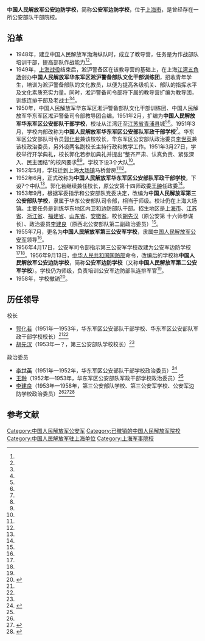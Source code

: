{{高校
|名称    =中国人民解放军公安边防学校
|外文名  =
|图像    =[[File:China_Emblem_PLA.svg|200px]]
|图像说明=
|校训    =
|建校    =1951年
|闭校    =1958年
|类型    =军事高校
|校长    =
|院长    =
|书记    =
|教师    =
|职工    =
|学生    =
|地址    ={{CHN}}[[上海市|上海市]]
|校园环境=
|面积    =
|代表色  =
|隶属    =
|邮编    =
|电话    =
|网站    =
|标志    =
|脚注    =
}}

'''中国人民解放军公安边防学校'''，简称'''公安军边防学校'''，位于[[上海市|上海市]]，是曾经存在一所公安部队干部院校。

==沿革==
*1948年，建立中国人民解放军渤海纵队时，成立了教导营，任务是为作战部队培训干部，提高部队作战能力<ref name=sht/><ref name=wujing/>。
*1949年，[[上海战役|上海战役]]结束后，淞沪警备区在该教导营的基础上，在上海[[江湾五角场|江湾五角场]]创办'''中国人民解放军华东军区淞沪警备部队文化干部训练团'''，招收青年学生，培训为淞沪警备部队的文化教员，以便为提高各级机关、部队的指挥水平及文化素质充实力量。同时，淞沪警备司令部将下属的教导营扩编为教导团，训练连排干部及老战士<ref name=sht/><ref name=wujing/>。
*1950年，中国人民解放军华东军区淞沪警备部队文化干部训练团、中国人民解放军华东军区淞沪警备司令部教导团合编。1951年2月，扩编为'''中国人民解放军华东军区公安部队干部学校'''，校址从江湾迁至[[江苏省|江苏省]][[青浦区|青浦县]]城<ref name=sht/><ref name=wujing/>。1951年3月，学校内部改称为'''中国人民解放军华东军区公安部队军政干部学校'''<ref name=wujing/>。华东军区公安部队司令员[[郭化若|郭化若]]兼该校校长，华东军区公安部队政治委员[[李世英|李世英]]兼该校政治委员，另外设两名副校长主持行政和教学工作。1951年3月27日，学校举行开学典礼，校长郭化若参加典礼并提出“整齐严肃、认真负责、紧张深入、民主团结”的校风要求<ref name=sht/><ref name=wujing/>。学校下设3个大队<ref name=sht/>。
*1952年5月，学校迁到上海[[大场镇_(上海市)|大场镇]]马桥营房<ref name=sht/><ref name=wujing/>。
*1952年6月，正式改称为'''中国人民解放军华东军区公安部队军政干部学校'''，下设7个中队<ref name=sht/>。郭化若继续兼任校长，原公安第十四师政委[[王翀_(1916年)|王翀]]任政委<ref name=wujing/>。
*1953年9月，根据军委指示和公安部队党委决定，改编为'''中国人民解放军第三公安部队学校'''，隶属于华东公安部队司令部，相当于师级。校址仍在上海大场镇。主要任务是训练华东地区内卫和边防部队干部。招生地区是[[上海市|上海市]]、[[江苏省|江苏省]]、[[浙江省|浙江省]]、[[福建省|福建省]]、[[山东省|山东省]]、[[安徽省|安徽省]]。校长[[胡先汉|胡先汉]]（原公安第 十六师参谋长）、政治委员[[李建良|李建良]]（原西北公安部队第二副政治委员）<ref name=wujing/>。
*1955年7月，更名为'''中国人民解放军第三公安军学校'''，隶属[[中国人民解放军公安军|中国人民解放军公安军]]领导<ref name=wujing/>。
*1956年4月17日，公安军司令部指示第三公安军学校改建为公安军边防学校<ref name=sht/><ref name=wujing/>。1956年9月13日，[[中华人民共和国国防部|中华人民共和国国防部]]命令，改编后的学校称'''中国人民解放军公安边防学校'''，简称'''公安军边防学校'''（又称'''中国人民解放军第二公安军学校'''）。学校仍为师级，负责培训公安军边防部队连排军官<ref name=wujing/>。
*1958年，学校撤销<ref name=sht>{{Cite web |url = http://www.shtong.gov.cn/newsite/node2/node2245/node75342/node75350/node75482/node75484/userobject1ai92175.html |title = 上海军事志 第四编军事训练、教育 第八章军事院校的教育与训练 第三节　中国人民解放军第三公安干部学校 |author =  |date =  |publisher = 上海通 |language =  |accessdate = 2017-08-26 |quote =  |archive-date = 2020-11-09 |archive-url = https://web.archive.org/web/20201109053209/http://www.shtong.gov.cn/Newsite/node2/node2245/node75342/node75350/node75482/node75484/userobject1ai92175.html |dead-url = no }}</ref>。

==历任领导==
{{col-begin}}
{{col-2}}
; 校长
*[[郭化若|郭化若]]（1951年—1953年，华东军区公安部队干部学校、华东军区公安部队军政干部学校校长）<ref name=sht/><ref name=wujing/>
*[[胡先汉|胡先汉]]（1953年—？，第三公安部队学校校长）<ref name=wujing/>

{{col-2}}
; 政治委员
*[[李世英|李世英]]（1951年—1952年，华东军区公安部队干部学校政治委员）<ref name=wujing> {{Cite book | author =武警总部训练部  | title = 中华人民共和国军事院校教育发展史·武警卷 | location =  | publisher = 军事科学出版社 | date =2005年  | pages =  | ISBN =  | accessdate =  | url =  | language =  | quote =  }} </ref>
*[[王翀_(1916年)|王翀]]（1952年—1953年，华东军区公安部队军政干部学校政治委员）<ref name=wujing/>
*[[李建良|李建良]]（1953年—1958年，第三公安部队学校、第三公安军学校、公安军边防学校政治委员）<ref name=wujing/><ref>{{Cite web  |url =http://dangshi.people.com.cn/GB/165617/165618/166491/167909/12091341.html  |title =李建良  |author =  |date =  |publisher =人民网  |language =  |accessdate =2017-08-26  |quote =  |archive-date =2012-01-21  |archive-url =https://web.archive.org/web/20120121123017/http://dangshi.people.com.cn/GB/165617/165618/166491/167909/12091341.html  |dead-url =no  }}</ref><ref>{{Cite web  |url =http://www.huaxia.com/mzjz/lswh/hyqgx/2015/09/4547651.html  |title =一个抗战老兵的辛酸回忆—— 访国税局离休干部郑兆桐  |author =  |date =2015-09-06  |publisher =华夏经纬网  |language =  |accessdate =  |quote =  |archive-date =2019-09-18  |archive-url =https://web.archive.org/web/20190918012501/http://www.huaxia.com/mzjz/lswh/hyqgx/2015/09/4547651.html  |dead-url =no  }}</ref>

{{col-end}}

==参考文献==
{{Reflist}}

[[Category:中国人民解放军公安军|Category:中国人民解放军公安军]]
[[Category:已撤销的中国人民解放军院校|Category:已撤销的中国人民解放军院校]]
[[Category:中国人民解放军驻上海单位|Category:中国人民解放军驻上海单位]]
[[Category:上海军事院校|Category:上海军事院校]]